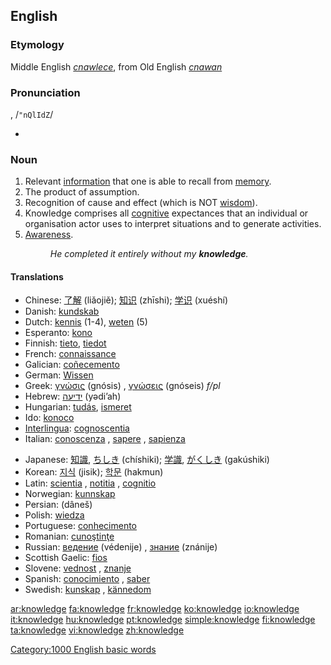 ==English==

{{rank|living|view|although|533|knowledge|hath|table|daughter}}

===Etymology===
Middle English ''[[cnawlece]]'', from Old English ''[[cnawan]]''

===Pronunciation===
{{IPA|/ˈnɒlɪdʒ/}}, /<tt>"nQlIdZ</tt>/
*{{audio|en-us-knowledge.ogg|Audio (US)}}

===Noun===
{{en-noun|-}}

#Relevant [[information]] that one is able to recall from [[memory]].
#The product of assumption.
#Recognition of cause and effect (which is NOT [[wisdom]]).
#Knowledge comprises all [[cognitive]] expectances that an individual or organisation actor uses to interpret situations and to generate activities.
#[[awareness|Awareness]].
#:''He completed it entirely without my '''knowledge'''.''

====Translations====
{{top}}
*Chinese: [[了解]] (liǎojiě); [[知识]] (zhīshi); [[学识]] (xuéshí)
*Danish: [[kundskab]]
*Dutch: [[kennis]] (1-4), [[weten]] (5)
*Esperanto: [[kono]]
*Finnish: [[tieto]], [[tiedot]]
*French: [[connaissance]] {{f}}
*Galician: [[coñecemento]] {{m}}
*German: [[Wissen]] {{n}}
*Greek: [[γνώσις]] (gnósis) {{f}}, [[γνώσεις]] (gnóseis) ''f/pl''
*Hebrew: [[ידיעה]] (yədi’ah) {{f}}
*Hungarian: [[tudás]], [[ismeret]]
*Ido: [[konoco]]
*[[Interlingua]]: [[cognoscentia]]
*Italian: [[conoscenza]] {{f}}, [[sapere]] {{m}}, [[sapienza]] {{f}}
{{mid}}
*Japanese: [[知識]], [[ちしき]] (chíshiki); [[学識]], [[がくしき]] (gakúshiki)
*Korean: [[지식]] (jisik); [[학문]] (hakmun)
*Latin: [[scientia]] {{f}}, [[notitia]] {{f}}, [[cognitio]] {{f}}
*Norwegian: [[kunnskap]]
*Persian: {{FAchar|[[دانش]]}} (dâneš)
*Polish: [[wiedza]] {{f}}
*Portuguese: [[conhecimento]] {{m}}
*Romanian: [[cunoştinţe]] {{f}}
*Russian: [[ведение]] (védenije) {{n}}, [[знание]] (znánije) {{n}}
*Scottish Gaelic: [[fios]] {{m}}
*Slovene: [[vednost]] {{f}}, [[znanje]] {{n}}
*Spanish: [[conocimiento]] {{m}}, [[saber]] {{m}}
*Swedish: [[kunskap]] {{c}}, [[kännedom]] {{c}}
{{bottom}}

[[Category:1000 English basic words]]

[[ar:knowledge]]
[[fa:knowledge]]
[[fr:knowledge]]
[[ko:knowledge]]
[[io:knowledge]]
[[it:knowledge]]
[[hu:knowledge]]
[[pt:knowledge]]
[[simple:knowledge]]
[[fi:knowledge]]
[[ta:knowledge]]
[[vi:knowledge]]
[[zh:knowledge]]